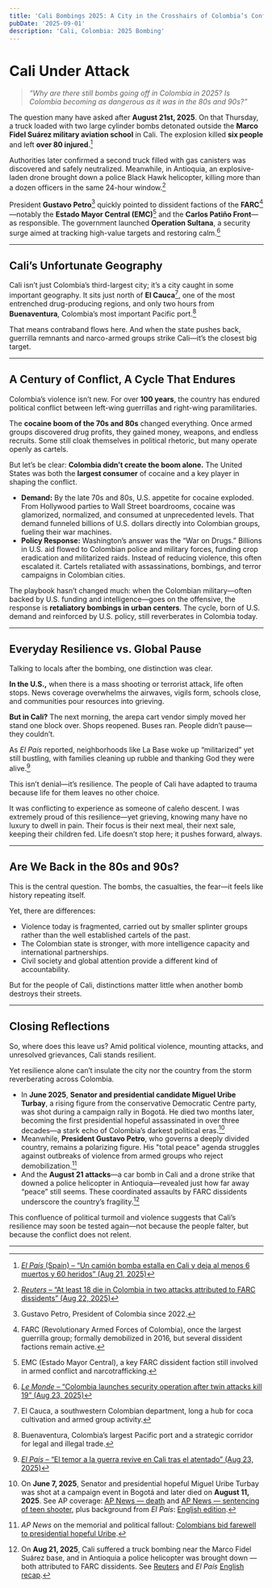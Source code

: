 ```yaml
---
title: 'Cali Bombings 2025: A City in the Crosshairs of Colombia’s Conflict'
pubDate: '2025-09-01'
description: 'Cali, Colombia: 2025 Bombing'
---
```


# Cali Under Attack

> _“Why are there still bombs going off in Colombia in 2025? Is Colombia becoming as dangerous as it was in the 80s and 90s?”_

The question many have asked after **August 21st, 2025**. On that Thursday, a truck loaded with two large cylinder bombs detonated outside the **Marco Fidel Suárez military aviation school** in Cali.
The explosion killed **six people** and left **over 80 injured**.[^elpais]

Authorities later confirmed a second truck filled with gas canisters was discovered and safely neutralized. Meanwhile, in Antioquia, an explosive-laden drone brought down a police Black Hawk helicopter, killing more than a dozen officers in the same 24-hour window.[^reuters]

President **Gustavo Petro**[^petro] quickly pointed to dissident factions of the **FARC**[^farc]—notably the **Estado Mayor Central (EMC)**[^emc] and the **Carlos Patiño Front**—as responsible. The government launched **Operation Sultana**, a security surge aimed at tracking high-value targets and restoring calm.[^lemonde]

---

## Cali’s Unfortunate Geography

Cali isn’t just Colombia’s third-largest city; it’s a city caught in some important geography. It sits just north of **El Cauca**[^cauca], one of the most entrenched drug-producing regions, and only two hours from **Buenaventura**, Colombia’s most important Pacific port.[^buenaventura]

That means contraband flows here. And when the state pushes back, guerrilla remnants and narco-armed groups strike Cali—it’s the closest big target.

---

## A Century of Conflict, A Cycle That Endures

Colombia’s violence isn’t new. For over **100 years**, the country has endured political conflict between left-wing guerrillas and right-wing paramilitaries.

The **cocaine boom of the 70s and 80s** changed everything. Once armed groups discovered drug profits, they gained money, weapons, and endless recruits. Some still cloak themselves in political rhetoric, but many operate openly as cartels.

But let’s be clear: **Colombia didn’t create the boom alone.** The United States was both the **largest consumer** of cocaine and a key player in shaping the conflict.

- **Demand:** By the late 70s and 80s, U.S. appetite for cocaine exploded. From Hollywood parties to Wall Street boardrooms, cocaine was glamorized, normalized, and consumed at unprecedented levels. That demand funneled billions of U.S. dollars directly into Colombian groups, fueling their war machines.
- **Policy Response:** Washington’s answer was the “War on Drugs.” Billions in U.S. aid flowed to Colombian police and military forces, funding crop eradication and militarized raids. Instead of reducing violence, this often escalated it. Cartels retaliated with assassinations, bombings, and terror campaigns in Colombian cities.

The playbook hasn’t changed much: when the Colombian military—often backed by U.S. funding and intelligence—goes on the offensive, the response is **retaliatory bombings in urban centers**. The cycle, born of U.S. demand and reinforced by U.S. policy, still reverberates in Colombia today.

---

## Everyday Resilience vs. Global Pause

Talking to locals after the bombing, one distinction was clear.

**In the U.S.,** when there is a mass shooting or terrorist attack, life often stops. News coverage overwhelms the airwaves, vigils form, schools close, and communities pour resources into grieving.

**But in Cali?** The next morning, the arepa cart vendor simply moved her stand one block over. Shops reopened. Buses ran. People didn’t pause—they couldn’t.

As _El País_ reported, neighborhoods like La Base woke up “militarized” yet still bustling, with families cleaning up rubble and thanking God they were alive.[^elpais-after]

This isn’t denial—it’s resilience. The people of Cali have adapted to trauma because life for them leaves no other choice.

It was conflicting to experience as someone of caleño descent. I was extremely proud of this resilience—yet grieving, knowing many have no luxury to dwell in pain. Their focus is their next meal, their next sale, keeping their children fed. Life doesn’t stop here; it pushes forward, always.

---

## Are We Back in the 80s and 90s?

This is the central question. The bombs, the casualties, the fear—it feels like history repeating itself.

Yet, there are differences:

- Violence today is fragmented, carried out by smaller splinter groups rather than the well established cartels of the past.
- The Colombian state is stronger, with more intelligence capacity and international partnerships.
- Civil society and global attention provide a different kind of accountability.

But for the people of Cali, distinctions matter little when another bomb destroys their streets.

---

## Closing Reflections

So, where does this leave us? Amid political violence, mounting attacks, and unresolved grievances, Cali stands resilient.

Yet resilience alone can’t insulate the city nor the country from the storm reverberating across Colombia.

- In **June 2025**, **Senator and presidential candidate Miguel Uribe Turbay**, a rising figure from the conservative Democratic Centre party, was shot during a campaign rally in Bogotá. He died two months later, becoming the first presidential hopeful assassinated in over three decades—a stark echo of Colombia’s darkest political eras.[^uribe]
- Meanwhile, **President Gustavo Petro**, who governs a deeply divided country, remains a polarizing figure. His "total peace" agenda struggles against outbreaks of violence from armed groups who reject demobilization.[^uribe22]
- And the **August 21 attacks**—a car bomb in Cali and a drone strike that downed a police helicopter in Antioquia—revealed just how far away “peace” still seems. These coordinated assaults by FARC dissidents underscore the country’s fragility.[^dissidents]

This confluence of political turmoil and violence suggests that Cali’s resilience may soon be tested again—not because the people falter, but because the conflict does not relent.

---

[^uribe]: On **June 7, 2025**, Senator and presidential hopeful Miguel Uribe Turbay was shot at a campaign event in Bogotá and later died on **August 11, 2025**. See AP coverage: [AP News — death](https://apnews.com/article/colombia-miguel-uribe-senator-shooting-dead-bogota-6c8f32b5e23bedec5f634dee5e334042) and [AP News — sentencing of teen shooter](https://apnews.com/article/colombia-miguel-uribe-senator-shooting-dead-bogota-5866ddb50afad3c8b06a528cb7e825d0), plus background from _El País_: [English edition](https://english.elpais.com/international/2025-08-22/violence-in-colombia-deadly-twin-attacks-expose-countrys-deep-security-crisis.html).

[^uribe22]: _AP News_ on the memorial and political fallout: [Colombians bid farewell to presidential hopeful Uribe](https://apnews.com/article/colombia-miguel-uribe-senator-shooting-dead-bogota-6ee90af5e907170af833a7abadcb2660).

[^dissidents]: On **Aug 21, 2025**, Cali suffered a truck bombing near the Marco Fidel Suárez base, and in Antioquia a police helicopter was brought down — both attributed to FARC dissidents. See [Reuters](https://www.reuters.com/world/americas/least-18-die-colombia-two-attacks-attributed-farc-dissidents-2025-08-22/) and _El País_ [English recap](https://english.elpais.com/international/2025-08-22/at-least-six-dead-and-more-than-60-injured-in-attack-on-military-base-in-cali.html).

[^elpais]: [_El País_ (Spain) – “Un camión bomba estalla en Cali y deja al menos 6 muertos y 60 heridos” (Aug 21, 2025)](https://elpais.com/america-colombia/2025-08-21/un-camion-bomba-estalla-en-cali-y-deja-al-menos-5-muertos-y-42-heridos.html)

[^reuters]: [_Reuters_ – “At least 18 die in Colombia in two attacks attributed to FARC dissidents” (Aug 22, 2025)](https://www.reuters.com/world/americas/least-18-die-colombia-two-attacks-attributed-farc-dissidents-2025-08-22)

[^petro]: Gustavo Petro, President of Colombia since 2022.

[^farc]: FARC (Revolutionary Armed Forces of Colombia), once the largest guerrilla group; formally demobilized in 2016, but several dissident factions remain active.

[^emc]: EMC (Estado Mayor Central), a key FARC dissident faction still involved in armed conflict and narcotrafficking.

[^cauca]: El Cauca, a southwestern Colombian department, long a hub for coca cultivation and armed group activity.

[^buenaventura]: Buenaventura, Colombia’s largest Pacific port and a strategic corridor for legal and illegal trade.

[^lemonde]: [_Le Monde_ – “Colombia launches security operation after twin attacks kill 19” (Aug 23, 2025)](https://www.lemonde.fr/en/international/article/2025/08/23/colombia-launches-security-operation-after-twin-attacks-kill-19_6744643_4.html)

[^elpais-after]: [_El País_ – “El temor a la guerra revive en Cali tras el atentado” (Aug 23, 2025)](https://elpais.com/america-colombia/2025-08-23/estamos-frente-a-la-cali-del-pasado-el-temor-a-la-guerra-revive-en-la-tercera-ciudad-de-colombia.html)
